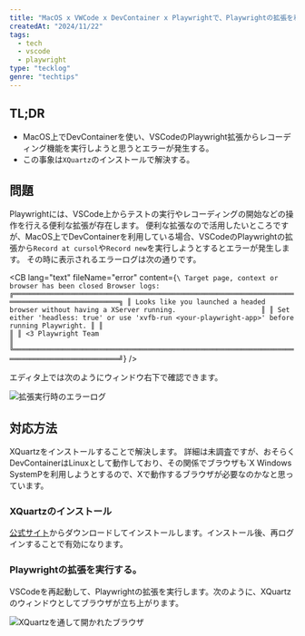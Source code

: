 ```yaml
---
title: "MacOS x VWCode x DevContainer x Playwrightで、Playwrightの拡張を利用する。"
createdAt: "2024/11/22"
tags:
  - tech
  - vscode
  - playwright
type: "tecklog"
genre: "techtips"
---
```


## TL;DR

- MacOS上でDevContainerを使い、VSCodeのPlaywright拡張からレコーディング機能を実行しようと思うとエラーが発生する。
- この事象は`XQuartz`のインストールで解決する。

## 問題

Playwrightには、VSCode上からテストの実行やレコーディングの開始などの操作を行える便利な拡張が存在します。
便利な拡張なので活用したいところですが、MacOS上でDevContainerを利用している場合、VSCodeのPlaywrightの拡張から`Record at cursol`や`Record new`を実行しようとするとエラーが発生します。
その時に表示されるエラーログは次の通りです。

<CB
  lang="text"
  fileName="error"
  content={`\
Target page, context or browser has been closed Browser logs:
 ╔════════════════════════════════════════════════════════════════════════════════════════════════╗
 ║ Looks like you launched a headed browser without having a XServer running.                     ║
 ║ Set either 'headless: true' or use 'xvfb-run <your-playwright-app>' before running Playwright. ║
 ║                                                                                                ║
 ║ <3 Playwright Team                                                                             ║
 ╚════════════════════════════════════════════════════════════════════════════════════════════════╝`}
/>

エディタ上では次のようにウィンドウ右下で確認できます。

<Img src="/2024/vscode_mac_playwright/error.png" alt="拡張実行時のエラーログ" />

## 対応方法

XQuartzをインストールすることで解決します。
詳細は未調査ですが、おそらくDevContainerはLinuxとして動作しており、その関係でブラウザも`X Windows SystemPを利用しようとするので、Xで動作するブラウザが必要なのかなと思っています。

### XQuartzのインストール

[公式サイト](https://www.xquartz.org/)からダウンロードしてインストールします。インストール後、再ログインすることで有効になります。

### Playwrightの拡張を実行する。

VSCodeを再起動して、Playwrightの拡張を実行します。次のように、XQuartzのウィンドウとしてブラウザが立ち上がります。

<Img
  src="/2024/vscode_mac_playwright/result.png"
  alt="XQuartzを通して開かれたブラウザ"
/>

<Caution message="拡張自体は起動しますが、ブラウザ操作は激重いです。素直にホストからレコーディングを開始する選択肢も考えておくとよりよいでしょう。" />

